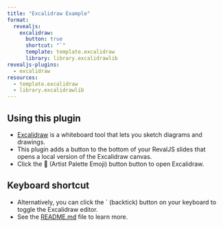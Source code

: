 ```yaml
---
title: "Excalidraw Example"
format:
  revealjs:
    excalidraw: 
      button: true
      shortcut: "`"
      template: template.excalidraw
      library: library.excalidrawlib
revealjs-plugins:
  - excalidraw
resources:
  - template.excalidraw
  - library.excalidrawlib
---
```


## Using this plugin

- [Excalidraw](https://github.com/excalidraw/excalidraw) is a whiteboard tool that lets you sketch diagrams and drawings.
- This plugin adds a button to the bottom of your RevalJS slides that opens a local version of the Excalidraw canvas.
- Click the 🎨 (Artist Palette Emoji) button button to open Excalidraw.

## Keyboard shortcut

- Alternatively, you can click the ` (backtick) button on your keyboard to toggle the Excalidraw editor.
- See the [README.md](README.md) file to learn more.
